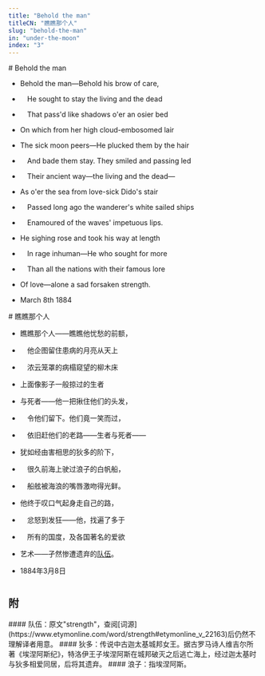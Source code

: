 ```yaml
---
title: "Behold the man"
titleCN: "瞧瞧那个人"
slug: "behold-the-man"
in: "under-the-moon"
index: "3"
---
```


<PoemContent>

<PoemSection>
# Behold the man

- Behold the man—Behold his brow of care,
-  He sought to stay the living and the dead
-  That pass'd like shadows o'er an osier bed
- On which from her high cloud-embosomed lair
- The sick moon peers—He plucked them by the hair
-  And bade them stay. They smiled and passing led
-  Their ancient way—the living and the dead—
- As o'er the sea from love-sick Dido's stair
-  Passed long ago the wanderer's white sailed ships
-  Enamoured of the waves' impetuous lips.
- He sighing rose and took his way at length
-  In rage inhuman—He who sought for more
-  Than all the nations with their famous lore
- Of love—alone a sad forsaken strength.

- March 8th 1884
</PoemSection>

<PoemSection>
# 瞧瞧那个人 

- 瞧瞧那个人——瞧瞧他忧愁的前额，
- 　他企图留住患病的月亮从天上
- 　浓云笼罩的病榻窥望的柳木床
- 上面像影子一般掠过的生者
- 与死者——他一把揪住他们的头发，
- 　令他们留下。他们竟一笑而过，
- 　依旧赶他们的老路——生者与死者——
- 犹如经由害相思的狄多的阶下，
- 　很久前海上驶过浪子的白帆船，
- 　船舷被海浪的嘴唇激吻得光鲜。
- 他终于叹口气起身走自己的路，
- 　忿怒到发狂——他，找遍了多于
- 　所有的国度，及各国著名的爱欲
- 艺术——孑然惨遭遗弃的[队伍]()。

- 1884年3月8日
</PoemSection>

</PoemContent>

#
## 附

<PoemAppendix source="维护者注——">
#### 队伍：原文"strength"，查阅[词源](https://www.etymonline.com/word/strength#etymonline_v_22163)后仍然不理解译者用意。
</PoemAppendix>

<PoemAppendix source="叶芝诗集（增订本） 2018 ——">
#### 狄多：传说中古迦太基城邦女王。据古罗马诗人维吉尔所著《埃涅阿斯纪》，特洛伊王子埃涅阿斯在城邦破灭之后逃亡海上，经过迦太基时与狄多相爱同居，后将其遗弃。
#### 浪子：指埃涅阿斯。
</PoemAppendix>

<PoemTranslator translator="傅浩"/>
